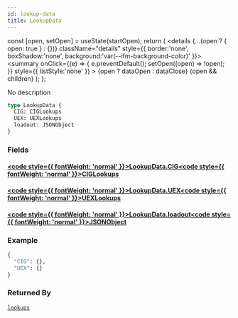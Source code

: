 ```yaml
---
id: lookup-data
title: LookupData
---
```









  const [open, setOpen] = useState(startOpen);
  return (
    <details {...(open ? { open: true } : {})} className="details" style={{ border:'none', boxShadow:'none', background:'var(--ifm-background-color)' }}>
      <summary
        onClick={(e) => {
          e.preventDefault();
          setOpen((open) => !open);
        }}
        style={{ listStyle:'none' }}
      >
      {open ? dataOpen : dataClose}
      </summary>
      {open && children}
    </details>
  );
};








No description


```graphql
type LookupData {
  CIG: CIGLookups
  UEX: UEXLookups
  loadout: JSONObject
}
```




### Fields

#### [<code style={{ fontWeight: 'normal' }}>LookupData.<b>CIG</b></code>](#)<Bullet />[<code style={{ fontWeight: 'normal' }}><b>CIGLookups</b></code>](/api/types/objects/ciglookups) <Badge class="badge badge--secondary " text="object"/> 



#### [<code style={{ fontWeight: 'normal' }}>LookupData.<b>UEX</b></code>](#)<Bullet />[<code style={{ fontWeight: 'normal' }}><b>UEXLookups</b></code>](/api/types/objects/uexlookups) <Badge class="badge badge--secondary " text="object"/> 



#### [<code style={{ fontWeight: 'normal' }}>LookupData.<b>loadout</b></code>](#)<Bullet />[<code style={{ fontWeight: 'normal' }}><b>JSONObject</b></code>](/api/types/scalars/jsonobject) <Badge class="badge badge--secondary " text="scalar"/> 





### Example


```graphql
{
  "CIG": {},
  "UEX": {}
}
```




### Returned By

[`lookups`](/api/operations/queries/lookups)  <Badge class="badge badge--secondary badge--relation" text="query"/>